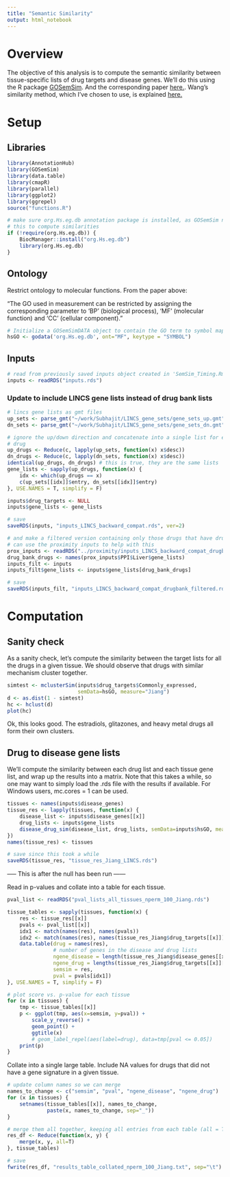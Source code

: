 ```yaml
---
title: "Semantic Similarity"
output: html_notebook
---
```


# Overview

The objective of this analysis is to compute the semantic similarity between tissue-specific lists of drug targets and disease genes. We'll do this using the R package [GOSemSim](https://bioconductor.org/packages/devel/bioc/vignettes/GOSemSim/inst/doc/GOSemSim.html#gene-semantic-similarity-measurement). And the corresponding paper [here.](https://academic.oup.com/bioinformatics/article/26/7/976/213143). Wang's similarity method, which I've chosen to use, is explained [here.](https://academic.oup.com/bioinformatics/article/23/10/1274/197095#1953560)

# Setup

## Libraries
```r
library(AnnotationHub)
library(GOSemSim)
library(data.table)
library(cmapR)
library(parallel)
library(ggplot2)
library(ggrepel)
source("functions.R")
```

```r
# make sure org.Hs.eg.db annotation package is installed, as GOSemSim needs
# this to compute similarities
if (!require(org.Hs.eg.db)) {
    BiocManager::install("org.Hs.eg.db")
    library(org.Hs.eg.db)
}
```

## Ontology

Restrict ontology to molecular functions. From the paper above:

"The GO used in measurement can be restricted by assigning the corresponding parameter to 'BP' (biological process), 'MF' (molecular function) and 'CC' (cellular component)."

```r
# Initialize a GOSemSimDATA object to contain the GO term to symbol mapping
hsGO <- godata('org.Hs.eg.db', ont="MF", keytype = "SYMBOL")
```


## Inputs

```r
# read from previously saved inputs object created in 'SemSim_Timing.Rmd'
inputs <- readRDS("inputs.rds")
```

### Update to include LINCS gene lists instead of drug bank lists

```r
# lincs gene lists as gmt files
up_sets <- parse_gmt("~/work/Subhajit/LINCS_gene_sets/gene_sets_up.gmt")
dn_sets <- parse_gmt("~/work/Subhajit/LINCS_gene_sets/gene_sets_dn.gmt")
```

```r
# ignore the up/down direction and concatenate into a single list for each
# drug
up_drugs <- Reduce(c, lapply(up_sets, function(x) x$desc))
dn_drugs <- Reduce(c, lapply(dn_sets, function(x) x$desc))
identical(up_drugs, dn_drugs) # this is true, they are the same lists
gene_lists <- sapply(up_drugs, function(x) {
    idx <- which(up_drugs == x)
    c(up_sets[[idx]]$entry, dn_sets[[idx]]$entry)
}, USE.NAMES = T, simplify = F)
```

```r
inputs$drug_targets <- NULL
inputs$gene_lists <- gene_lists
```

```r
# save
saveRDS(inputs, "inputs_LINCS_backward_compat.rds", ver=2)
```

```r
# and make a filtered version containing only those drugs that have drugbank data
# can use the proximity inputs to help with this
prox_inputs <- readRDS("../proximity/inputs_LINCS_backward_compat_drugbank_filtered.rds")
drug_bank_drugs <- names(prox_inputs$PPI$Liver$gene_lists)
inputs_filt <- inputs
inputs_filt$gene_lists <- inputs$gene_lists[drug_bank_drugs]
```

```r
# save
saveRDS(inputs_filt, "inputs_LINCS_backward_compat_drugbank_filtered.rds", ver=2)
```

# Computation

## Sanity check

As a sanity check, let's compute the similarity between the target lists for all the drugs in a given tissue. We should observe that drugs with similar mechanism cluster together.
```r
simtest <- mclusterSim(inputs$drug_targets$Commonly_expressed,
                       semData=hsGO, measure="Jiang")
d <- as.dist(1 - simtest)
hc <- hclust(d)
plot(hc)
```
Ok, this looks good. The estradiols, glitazones, and heavy metal drugs all form their own clusters.

## Drug to disease gene lists

We'll compute the similarity between each drug list and each tissue gene list, and wrap up the results into a matrix. Note that this takes a while, so one may want to simply load the .rds file with the results if available. For Windows users, mc.cores = 1 can be used. 
```r
tissues <- names(inputs$disease_genes)
tissue_res <- lapply(tissues, function(x) {
    disease_list <- inputs$disease_genes[[x]]
    drug_lists <- inputs$gene_lists
    disease_drug_sim(disease_list, drug_lists, semData=inputs$hsGO, measure="Jiang")
})
names(tissue_res) <- tissues
```

```r
# save since this took a while
saveRDS(tissue_res, "tissue_res_Jiang_LINCS.rds")
```


----- This is after the null has been run ------

Read in p-values and collate into a table for each tissue.
```r
pval_list <- readRDS("pval_lists_all_tissues_nperm_100_Jiang.rds")
```

```r
tissue_tables <- sapply(tissues, function(x) {
    res <- tissue_res[[x]]
    pvals <- pval_list[[x]]
    idx1 <- match(names(res), names(pvals))
    idx2 <- match(names(res), names(tissue_res_Jiang$drug_targets[[x]]))
    data.table(drug = names(res),
               # number of genes in the disease and drug lists
               ngene_disease = length(tissue_res_Jiang$disease_genes[[x]]),
               ngene_drug = lengths(tissue_res_Jiang$drug_targets[[x]][idx2]),
               semsim = res,
               pval = pvals[idx1])
}, USE.NAMES = T, simplify = F)
```

```r
# plot score vs. p-value for each tissue
for (x in tissues) {
    tmp <- tissue_tables[[x]]
    p <- ggplot(tmp, aes(x=semsim, y=pval)) +
        scale_y_reverse() +
        geom_point() +
        ggtitle(x)
        # geom_label_repel(aes(label=drug), data=tmp[pval <= 0.05])
    print(p)
}
```


Collate into a single large table. Include NA values for drugs that did not have a gene signature in a given tissue.
```r
# update column names so we can merge
names_to_change <- c("semsim", "pval", "ngene_disease", "ngene_drug")
for (x in tissues) {
    setnames(tissue_tables[[x]], names_to_change,
             paste(x, names_to_change, sep="_"))
}
```

```r
# merge them all together, keeping all entries from each table (all = T)
res_df <- Reduce(function(x, y) {
    merge(x, y, all=T)
}, tissue_tables)
```

```r
# save
fwrite(res_df, "results_table_collated_nperm_100_Jiang.txt", sep="\t")
```





